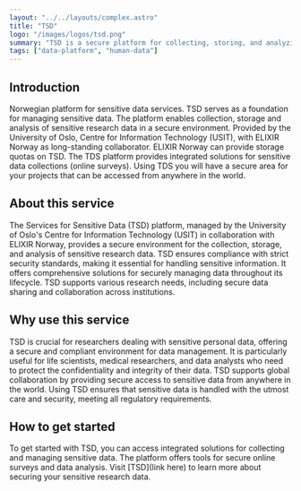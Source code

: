 ```yaml
---
layout: "../../layouts/complex.astro"
title: "TSD"
logo: "/images/logos/tsd.png"
summary: "TSD is a secure platform for collecting, storing, and analyzing sensitive research data, ensuring strict compliance with security standards."
tags: ["data-platform", "human-data"]
---
```


## Introduction

Norwegian platform for sensitive data services. TSD serves as a foundation for managing sensitive data. The platform enables collection, storage and analysis of sensitive research data in a secure environment. Provided by the University of Oslo, Centre for Information Technology (USIT), with ELIXIR Norway as long-standing collaborator. ELIXIR Norway can provide storage quotas on TSD. The TDS platform provides integrated solutions for sensitive data collections (online surveys). Using TDS you will have a secure area for your projects that can be accessed from anywhere in the world.

## About this service

The Services for Sensitive Data (TSD) platform, managed by the University of Oslo's Centre for Information Technology (USIT) in collaboration with ELIXIR Norway, provides a secure environment for the collection, storage, and analysis of sensitive research data. TSD ensures compliance with strict security standards, making it essential for handling sensitive information. It offers comprehensive solutions for securely managing data throughout its lifecycle. TSD supports various research needs, including secure data sharing and collaboration across institutions.

## Why use this service

TSD is crucial for researchers dealing with sensitive personal data, offering a secure and compliant environment for data management. It is particularly useful for life scientists, medical researchers, and data analysts who need to protect the confidentiality and integrity of their data. TSD supports global collaboration by providing secure access to sensitive data from anywhere in the world. Using TSD ensures that sensitive data is handled with the utmost care and security, meeting all regulatory requirements.

## How to get started

To get started with TSD, you can access integrated solutions for collecting and managing sensitive data. The platform offers tools for secure online surveys and data analysis. Visit [TSD](link here) to learn more about securing your sensitive research data.
